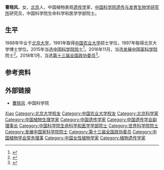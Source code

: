 '''曹晓风'''{{BD|1965年|5月}}，女，[[北京|北京]]人，中国植物表观[[遗传学|遗传学]]家，[[中国科学院遗传与发育生物学研究所|中国科学院遗传与发育生物学研究所]]研究员，中国科学院生命科学和医学学部院士。

== 生平 ==
1988年毕业于[[北京大学|北京大学]]，1991年取得[[中国农业大学|中国农业大学]]硕士学位，1997年取得北京大学博士学位。2015年当选[[中国科学院院士|中国科学院院士]]<ref>{{cite web |url=http://news.xinhuanet.com/politics/2015-12/08/c_128507798.htm |language= |title=中国科学院2015年新当选院士名单|publisher=光明日报 |date=2015-12-08|accessdate=|archive-date=2016-03-14|archive-url=https://web.archive.org/web/20160314042055/http://news.xinhuanet.com/politics/2015-12/08/c_128507798.htm |dead-url=no }}</ref>。2016年11月，当选[[发展中国家科学院|发展中国家科学院]]院士<ref>{{cite web|url=http://www.thepaper.cn/newsDetail_forward_1562245|title=曹晓风等10名中国大陆学者当选发展中国家科学院院士|publisher=澎湃新闻|accessdate=2016-11-16|archive-date=2016-11-16|archive-url=https://web.archive.org/web/20161116070051/http://www.thepaper.cn/newsDetail_forward_1562245|dead-url=no}}</ref>。2018年1月，当选[[中国人民政治协商会议第十三届全国委员会委员名单|第十三届全国政协委员]]<ref>{{Cite web|url=http://sports.163.com/18/0126/06/D92BRKK400051C89.html|title=中国人民政治协商会议第十三届全国委员会委员名单|accessdate=2018-01-26|last=|work=网易|archive-url=https://web.archive.org/web/20180127143232/http://sports.163.com/18/0126/06/D92BRKK400051C89.html|archive-date=2018-01-27|dead-url=yes}}</ref>。

== 参考资料 ==
{{reflist}}

== 外部链接 ==
* [http://casad.cas.cn/aca/374/smkxhyxxb-201512-t20151224_4502240.html 曹晓风] {{Wayback|url=http://casad.cas.cn/aca/374/smkxhyxxb-201512-t20151224_4502240.html |date=20170113152227 }}.中国科学院

{{中国科学院生命科学和医学学部院士}}
{{Navboxes
| title  = 曹晓风在[[中国遗传学会|中国遗传学会]]的职务
| list1  =
{{中国遗传学会第十届理事会}}
}}
{{Navboxes
| title  = 曹晓风在[[中国植物学会|中国植物学会]]的职务
| list1  =
{{中国植物学会第十六届理事会}}
}}
{{Navboxes
| title  = 曹晓风在[[中华全国归国华侨联合会|中华全国归国华侨联合会]]的职务
| list1  =
{{中华全国归国华侨联合会第十届委员会}}
}}

{{Authority control}}
{{DEFAULTSORT:Cao曹}}
[[Category:曹姓|Xiao]]
[[Category:北京大学校友|Category:北京大学校友]]
[[Category:中国农业大学校友|Category:中国农业大学校友]]
[[Category:北京科学家|Category:北京科学家]]
[[Category:中国植物生理学家|Category:中国植物生理学家]]
[[Category:中国遗传学家|Category:中国遗传学家]]
[[Category:中国遗传学会副理事长|Category:中国遗传学会副理事长]]
[[Category:中国科学院生命科学和医学学部院士|Category:中国科学院生命科学和医学学部院士]]
[[Category:世界科学院院士|Category:世界科学院院士]]
[[Category:发展中国家科学院院士|Category:发展中国家科学院院士]]
[[Category:第十三届全国政协委员|Category:第十三届全国政协委员]]
[[Category:中国植物学会常务理事|Category:中国植物学会常务理事]]
[[Category:中国女性植物学家|Category:中国女性植物学家]]
[[Category:植物遗传学家|Category:植物遗传学家]]